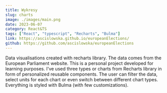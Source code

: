 ```yaml
---
title: Wykresy
slug: charts
image: ./images/main.png
date: 2023-06-07
category: React&TS
tags: ["React", "typescript", "Recharts", "Bulma"]
link: https://ascislowska.github.io/europeanElections/
github: https://github.com/ascislowska/europeanElections
---
```


Data visualisations created with recharts library. The data comes from the European Parliament website. This is a personal project developed for learning purposes. I've used three types or charts from Recharts library in form of personalized reusable components. The user can filter the data, select units for each chart or even switch between different chart types.
Everything is styled with Bulma (with few customizations).
